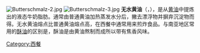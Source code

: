 {{noteTA
|G1=Food
|T=zh-hans:无水黄油;zh-hk:無水牛油;zh-tw:無水奶油;
|1=zh-hans:黄油;zh-hk:牛油;zh-tw:奶油;
}}
{{Request translation|time=2017-12-05T17:21:38+00:00}}
{{unreferenced|time=2017-12-05T17:21:38+00:00}}
[[File:Butterschmalz-2.jpg|thumb]]
[[File:Butterschmalz-3.jpg|thumb]]
'''无水黄油'''（{{lang-en|Clarified butter}}，{{lang-de|Butterschmalz}}），是从[[黄油|黄油]]中提炼出的液态牛奶脂肪。通常由普通黄油加热蒸发水分后，撇去漂浮物并摒弃沉淀物而得。无水黄油熔点比普通黄油熔点高，在西餐中通常用来煎炸食品。与南亚地区常用的[[酥油_(印度)|酥油]]的区别是，酥油是由黄油熬制而成所以带有焦香风味。

{{饮食小作品}}
{{Fatsandoils}}
{{乳}}
{{Authority control}}
[[Category:西餐|Category:西餐]]